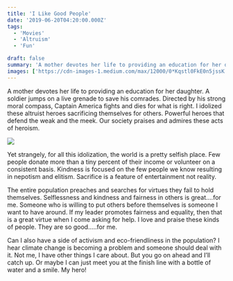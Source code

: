 ```yaml
---
title: 'I Like Good People'
date: '2019-06-20T04:20:00.000Z'
tags:
  - 'Movies'
  - 'Altruism'
  - 'Fun'

draft: false
summary: 'A mother devotes her life to providing an education for her daughter. A soldier jumps on a live grenade to save his comrades.'
images: ['https://cdn-images-1.medium.com/max/12000/0*Kqstl0FkE0n5jssK']
---
```


A mother devotes her life to providing an education for her daughter. A soldier jumps on a live grenade to save his comrades. Directed by his strong moral compass, Captain America fights and dies for what is right. I idolized these altruist heroes sacrificing themselves for others. Powerful heroes that defend the weak and the meek. Our society praises and admires these acts of heroism.

![](https://cdn-images-1.medium.com/max/12000/0*Kqstl0FkE0n5jssK)

Yet strangely, for all this idolization, the world is a pretty selfish place. Few people donate more than a tiny percent of their income or volunteer on a consistent basis. Kindness is focused on the few people we know resulting in nepotism and elitism. Sacrifice is a feature of entertainment not reality.

The entire population preaches and searches for virtues they fail to hold themselves. Selflessness and kindness and fairness in others is great….for me. Someone who is willing to put others before themselves is someone I want to have around. If my leader promotes fairness and equality, then that is a great virtue when I come asking for help. I love and praise these kinds of people. They are so good…..for me.

Can I also have a side of activism and eco-friendliness in the population? I hear climate change is becoming a problem and someone should deal with it. Not me, I have other things I care about. But you go on ahead and I’ll catch up. Or maybe I can just meet you at the finish line with a bottle of water and a smile. My hero!
